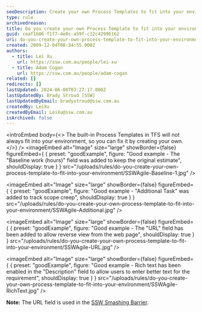 ```yaml
---
seoDescription: Create your own Process Templates to fit into your environment and customize fields to suit your needs.
type: rule
archivedreason:
title: Do you create your own Process Template to fit into your environment?
guid: ceaf1606-f1f7-4e0c-a59f-c12c42996162
uri: do-you-create-your-own-process-template-to-fit-into-your-environment
created: 2009-12-04T08:34:55.000Z
authors:
  - title: Lei Xu
    url: https://ssw.com.au/people/lei-xu
  - title: Adam Cogan
    url: https://ssw.com.au/people/adam-cogan
related: []
redirects: []
lastUpdated: 2024-06-08T03:27:17.000Z
lastUpdatedBy: Brady Stroud [SSW]
lastUpdatedByEmail: bradystroud@ssw.com.au
createdBy: LeiXu
createdByEmail: LeiXu@ssw.com.au
isArchived: false
---
```


<introEmbed
  body={<>
The built-in Process Templates in TFS will not always fit into your environment, so you can fix it by creating your own.
  </>}
/>
<imageEmbed
  alt="Image"
  size="large"
  showBorder={false}
  figureEmbed={ {
    preset: "goodExample",
    figure: "Good example - The \"Baseline work (hours)\" field was added to keep the original estimate",
    shouldDisplay: true
  } }
  src="/uploads/rules/do-you-create-your-own-process-template-to-fit-into-your-environment/SSWAgile-Baseline-1.jpg"
/>

<imageEmbed
  alt="Image"
  size="large"
  showBorder={false}
  figureEmbed={ {
    preset: "goodExample",
    figure: "Good example - \"Additional Task\" was added to track scope creep",
    shouldDisplay: true
  } }
  src="/uploads/rules/do-you-create-your-own-process-template-to-fit-into-your-environment/SSWAgile-Additional.jpg"
/>

<imageEmbed
  alt="Image"
  size="large"
  showBorder={false}
  figureEmbed={ {
    preset: "goodExample",
    figure: "Good example - The \"URL\" field has been added to allow reverse view from the web page",
    shouldDisplay: true
  } }
  src="/uploads/rules/do-you-create-your-own-process-template-to-fit-into-your-environment/SSWAgile-URL.jpg"
/>

<imageEmbed
  alt="Image"
  size="large"
  showBorder={false}
  figureEmbed={ {
    preset: "goodExample",
    figure: "Good example - Rich text has been enabled in the \"Description\" field to allow users to enter better text for the requirement",
    shouldDisplay: true
  } }
  src="/uploads/rules/do-you-create-your-own-process-template-to-fit-into-your-environment/SSWAgile-RichText.jpg"
/>

**Note:** The URL field is used in the [SSW Smashing Barrier](https://smashingbarrier.com).
